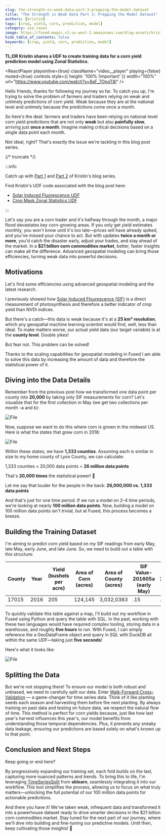 ```yaml
---
slug: the-strength-in-weak-data-part-3-prepping-the-model-dataset
title: "The Strength in Weak Data Part 3: Prepping the Model Dataset"
authors: [kristin]
tags: [crop, yield, corn, prediction, model]
category: use_cases
image: https://fused-magic.s3.us-west-2.amazonaws.com/blog-assets/kristin_social.png
hide_table_of_contents: false
keywords: [crop, yield, corn, prediction, model]
---
```



**TL;DR Kristin shares a UDF to create training data for a corn yield prediction model using Zonal Statistics.**




<ReactPlayer
    playsinline={true}
    className="video__player"
    playing={false}
    muted={true}
    controls
    style={{ height: '100% !important' }}
    width="100%"
    url="https://www.youtube.com/watch?v=8aF_7OnqT8I"
/>




Hello friends, thanks for following my journey so far. To catch you up, I'm trying to solve the problem of farmers and traders relying on weak and untimely predictions of corn yield. Weak because they are at the national level and untimely because the predictions come once a month.

So here's the deal: farmers and traders have been relying on national-level corn yield predictions that are not only **weak** but also **painfully slow**, arriving just **once a month**. Imagine making critical decisions based on a single data point each month.

Not ideal, right? That's exactly the issue we're tackling in this blog post series.




{/* truncate */}


:::info

Catch up with [Part 1](/blog/the-strength-in-weak-data/) and [Part 2](/blog/the-strength-in-weak-data-part-2/) of Kristin's blog series.

Find Kristin's UDF code associated with the blog post here:
- [Solar Induced Fluorescence UDF](https://www.fused.io/workbench/catalog/Solar_Induced_Fluorescence-37a48cc8-711e-4b56-93ea-48f5639e4062)
- [Crop Mask Zonal Statistics UDF](https://www.fused.io/workbench/catalog/Crop_Mask_Zonal_Statistics-dc1e6bf9-e2e6-4a1b-9061-094bc4825978)


:::

Let's say you are a corn trader and it's halfway through the month, a major flood devastates key corn-growing areas. If you only get yield estimates monthly, you won't know until it's too late—prices will have already spiked, and you've missed your chance to act. But with updates **twice a month or more**, you'd catch the disaster early, adjust your trades, and stay ahead of the market. In a **$21 billion corn commodities market**, better, faster insights can make all the difference. Advanced geospatial modeling can bring those efficiencies, turning weak data into powerful decisions.


## Motivations


Let's find some efficiencies using advanced geospatial modeling and the latest research.

I previously showed how [Solar Induced Flourescence (SIF)](https://appliedsciences.nasa.gov/our-impact/news/solar-induced-fluorescence-learn-new-approach-remote-sensing-vegetation) is a direct measurement of photosynthesis and therefore a better indicator of crop yield than NVDI indices.

But there's a catch—this data is weak because it's at a **25 km² resolution**, which any geospatial machine learning scientist would find, well, less than ideal. To make matters worse, our actual yield data (our target variable) is at the **county level**. Double yikes!

But fear not. This problem can be solved!

Thanks to the scaling capabilities for geospatial modeling in Fused I am able to solve this data by increasing the amount of data and therefore the statistical power of it.

## Diving into the Data Details

Remember from the previous post how we transformed one data point per county into **20,000** by taking only SIF measurements for corn? Let's visualize that for the first collection in May (we get two collections per month -a and b):



<div style={{textAlign: 'center'}}>
<img src={Image1} alt="File"/>
</div>

Now, suppose we want to do this where corn is grown in the midwest US. Here is what the states that grew corn in 2018:


<div style={{textAlign: 'center'}}>
<img src={Image2} alt="File"/>
</div>

Within these states, we have **1,333 counties**. Assuming each is similar in size to my home county of Lyon County, we can calculate:

1,333 counties × 20,000 data points = **26 million data points**

That's **20,000 times** the statistical power! 🎉

Let me say that louder for the people in the back: **26,000,000 vs. 1,333 data points**

And that's just for one time period. If we run a model on 2–4 time periods, we're looking at nearly **100 million data points**. Now, building a model on 100 million data points isn't trivial, but at Fused, this process becomes a breeze.

## Building the Training Dataset

I'm aiming to predict corn yield based on my SIF readings from early May, late May, early June, and late June. So, we need to build out a table with this structure:


| County  | Year | Yield (bushels per acre) | Area of Corn (acres) | Area of County (acres) | SIF Value-201605a (early May) | SIF Value-201605a (late May) |
| --- | --- | --- | --- | --- | --- | --- |
| 17015 | 2016 | 205 | 124,145 | 3,032,0383 | .15 | .65 |
|  |  |  |  |  |  |  |


To quickly validate this table against a map, I'll build out my workflow in Fused using Python and query the table with SQL. In the past, working with these two languages would have required complex tooling, storing data in a warehouse, and roughly **five hours** to run. With Fused, I can simply reference the a GeoDataFrame object and query in SQL with DuckDB all within the same UDF—taking just **five seconds**!

Here's what it looks like:



<div style={{textAlign: 'center'}}>
<img src={Image3} alt="File"/>
</div>

## Splitting the Data

But we're not stopping there! To ensure our model is both robust and unbiased, we need to carefully split our data. Enter [Walk-Forward Cross-Validation](https://www.kaggle.com/code/justozner/time-series-using-walk-forward-validation) — a game-changer for time series data. Think of it like planting seeds each season and harvesting them before the next planting. By always training on past data and testing on future data, we respect the natural flow of time. This method is perfect for corn yields because, just like how last year's harvest influences this year's, our model benefits from understanding those temporal dependencies. Plus, it prevents any sneaky data leakage, ensuring our predictions are based solely on what's known up to that point.

<LazyReactPlayer playsinline={true} className="video__player" playing={true} muted={true} controls height="100%" url="https://fused-magic.s3.us-west-2.amazonaws.com/blog-assets/krv3.mp4" width="100%" />


## Conclusion and Next Steps

Keep going or end here?

By progressively expanding our training set, each fold builds on the last, capturing more nuanced patterns and trends. To bring this to life, I'm leveraging [TimeSeriesSplit](https://scikit-learn.org/stable/modules/generated/sklearn.model_selection.TimeSeriesSplit.html) from **sklearn**, seamlessly integrating it into our workflow. This tool simplifies the process, allowing us to focus on what truly matters—unlocking the full potential of our 100 million data points for actionable predictions.

And there you have it! We've taken weak, infrequent data and transformed it into a powerhouse dataset ready to drive smarter decisions in the $21 billion corn commodities market. Stay tuned for the next part of our journey, where we'll dive into building and fine-tuning our predictive models. Until then, keep cultivating those insights! 🌽

